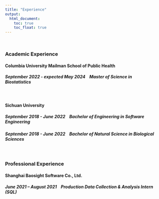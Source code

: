```yaml
---
title: "Experience"
output: 
  html_document:
    toc: true
    toc_float: true
---
```

<br>

### Academic Experience

#### Columbia University Mailman School of Public Health

##### <em>September 2022 - expected May 2024</em>&nbsp;&nbsp;&nbsp;&nbsp;Master of Science in Biostatistics
<br>

#### Sichuan University

##### <em>September 2018 - June 2022</em>&nbsp;&nbsp;&nbsp;&nbsp;Bachelor of Engineering in Software Engineering

##### <em>September 2018 - June 2022</em>&nbsp;&nbsp;&nbsp;&nbsp;Bachelor of Natural Science in Biological Sciences
<br>

### Professional Experience

#### Shanghai Baosight Software Co., Ltd.

##### <em>June 2021 – August 2021</em>&nbsp;&nbsp;&nbsp;&nbsp;Production Data Collection & Analysis Intern (SQL)

